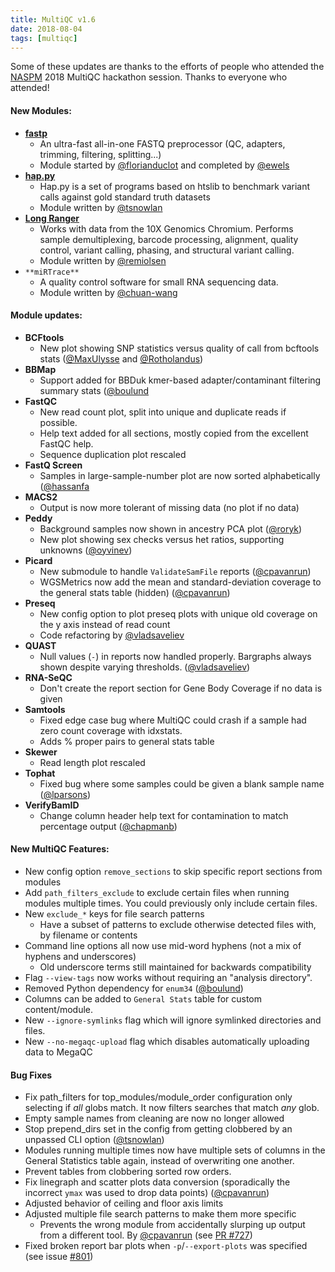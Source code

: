 ---
title: MultiQC v1.6
date: 2018-08-04
tags: [multiqc]
---

Some of these updates are thanks to the efforts of people who attended the [NASPM](https://twitter.com/NordicGenomics) 2018 MultiQC hackathon session. Thanks to everyone who attended!

#### New Modules:
* [**fastp**](https://github.com/OpenGene/fastp)
    * An ultra-fast all-in-one FASTQ preprocessor (QC, adapters, trimming, filtering, splitting...)
    * Module started by [@florianduclot](https://github.com/florianduclot/) and completed by [@ewels](https://github.com/ewels/)
* [**hap.py**](https://github.com/Illumina/hap.py)
    * Hap.py is a set of programs based on htslib to benchmark variant calls against gold standard truth datasets
    * Module written by [@tsnowlan](https://github.com/tsnowlan/)
* [**Long Ranger**](https://support.10xgenomics.com/genome-exome/software/pipelines/latest/what-is-long-ranger)
    * Works with data from the 10X Genomics Chromium. Performs sample demultiplexing, barcode processing, alignment, quality control, variant calling, phasing, and structural variant calling.
    * Module written by [@remiolsen](https://github.com/remiolsen/)
* `**miRTrace**`
    * A quality control software for small RNA sequencing data.
    * Module written by [@chuan-wang](https://github.com/chuan-wang/)

#### Module updates:
* **BCFtools**
    * New plot showing SNP statistics versus quality of call from bcftools stats ([@MaxUlysse](https://github.com/MaxUlysse) and [@Rotholandus](https://github.com/Rotholandus))
* **BBMap**
    * Support added for BBDuk kmer-based adapter/contaminant filtering summary stats ([@boulund](https://github.com/boulund)
* **FastQC**
    * New read count plot, split into unique and duplicate reads if possible.
    * Help text added for all sections, mostly copied from the excellent FastQC help.
    * Sequence duplication plot rescaled
* **FastQ Screen**
    * Samples in large-sample-number plot are now sorted alphabetically ([@hassanfa](https://github.com/hassanfa)
* **MACS2**
    * Output is now more tolerant of missing data (no plot if no data)
* **Peddy**
    * Background samples now shown in ancestry PCA plot ([@roryk](https://github.com/roryk))
    * New plot showing sex checks versus het ratios, supporting unknowns ([@oyvinev](https://github.com/oyvinev))
* **Picard**
    * New submodule to handle `ValidateSamFile` reports ([@cpavanrun](https://github.com/cpavanrun))
    * WGSMetrics now add the mean and standard-deviation coverage to the general stats table (hidden) ([@cpavanrun](https://github.com/cpavanrun))
* **Preseq**
    * New config option to plot preseq plots with unique old coverage on the y axis instead of read count
    * Code refactoring by [@vladsaveliev](https://github.com/vladsaveliev)
* **QUAST**
    * Null values (`-`) in reports now handled properly. Bargraphs always shown despite varying thresholds. ([@vladsaveliev](https://github.com/vladsaveliev))
* **RNA-SeQC**
    * Don't create the report section for Gene Body Coverage if no data is given
* **Samtools**
    * Fixed edge case bug where MultiQC could crash if a sample had zero count coverage with idxstats.
    * Adds % proper pairs to general stats table
* **Skewer**
    * Read length plot rescaled
* **Tophat**
    * Fixed bug where some samples could be given a blank sample name ([@lparsons](https://github.com/lparsons))
* **VerifyBamID**
    * Change column header help text for contamination to match percentage output ([@chapmanb](https://github.com/chapmanb))

#### New MultiQC Features:
* New config option `remove_sections` to skip specific report sections from modules
* Add `path_filters_exclude` to exclude certain files when running modules multiple times. You could previously only include certain files.
* New `exclude_*` keys for file search patterns
    * Have a subset of patterns to exclude otherwise detected files with, by filename or contents
* Command line options all now use mid-word hyphens (not a mix of hyphens and underscores)
    * Old underscore terms still maintained for backwards compatibility
* Flag `--view-tags` now works without requiring an "analysis directory".
* Removed Python dependency for `enum34` ([@boulund](https://github.com/boulund))
* Columns can be added to `General Stats` table for custom content/module.
* New `--ignore-symlinks` flag which will ignore symlinked directories and files.
* New `--no-megaqc-upload` flag which disables automatically uploading data to MegaQC

#### Bug Fixes
* Fix path_filters for top_modules/module_order configuration only selecting if *all* globs match. It now filters searches that match *any* glob.
* Empty sample names from cleaning are now no longer allowed
* Stop prepend_dirs set in the config from getting clobbered by an unpassed CLI option ([@tsnowlan](https://github.com/tsnowlan))
* Modules running multiple times now have multiple sets of columns in the General Statistics table again, instead of overwriting one another.
* Prevent tables from clobbering sorted row orders.
* Fix linegraph and scatter plots data conversion (sporadically the incorrect `ymax` was used to drop data points) ([@cpavanrun](https://github.com/cpavanrun))
* Adjusted behavior of ceiling and floor axis limits
* Adjusted multiple file search patterns to make them more specific
    * Prevents the wrong module from accidentally slurping up output from a different tool. By [@cpavanrun](https://github.com/cpavanrun) (see [PR #727](https://github.com/ewels/MultiQC/pull/727))
* Fixed broken report bar plots when `-p`/`--export-plots` was specified (see issue [#801](https://github.com/ewels/MultiQC/issues/801))
